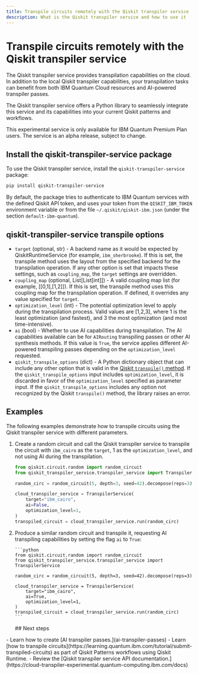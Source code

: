 ```yaml
---
title: Transpile circuits remotely with the Qiskit transpiler service
description: What is the Qiskit transpiler service and how to use it
---
```


# Transpile circuits remotely with the Qiskit transpiler service

The Qiskit transpiler service provides transpilation capabilities on the cloud. In addition to the local Qiskit transpiler capabilities, your transpilation tasks can benefit from both IBM Quantum Cloud resources and AI-powered transpiler passes.

The Qiskit transpiler service offers a Python library to seamlessly integrate this service and its capabilities into your current Qiskit patterns and workflows.

<Admonition type="note">
    This experimental service is only available for IBM Quantum Premium Plan users.
    The service is an alpha release, subject to change.
</Admonition>

<span id="install-transpiler-service"></span>
## Install the qiskit-transpiler-service package

To use the Qiskit transpiler service, install the `qiskit-transpiler-service` package:

```sh
pip install qiskit-transpiler-service
```

By default, the package tries to authenticate to IBM Quantum services with the defined Qiskit API token, and uses your token from the `QISKIT_IBM_TOKEN` environment variable or from the file `~/.qiskit/qiskit-ibm.json` (under the section `default-ibm-quantum`).

## qiskit-transpiler-service transpile options

-   `target` (optional, str) - A backend name as it would be expected by QiskitRuntimeService (for example, `ibm_sherbrooke`). If this is set, the transpile method uses the layout from the specified backend for the transpilation operation. If any other option is set that impacts these settings, such as `coupling_map`, the `target` settings are overridden.
-   `coupling_map` (optional, List\[List[int]]) - A valid coupling map list (for example, \[[0,1],[1,2]]). If this is set, the transpile method uses this coupling map for the transpilation operation. If defined, it overrides any value specified for `target`.
-   `optimization_level` (int) - The potential optimization level to apply during the transpilation process. Valid values are [1,2,3], where 1 is the least optimization (and fastest), and 3 the most optimization (and most time-intensive).
-   `ai` (bool) - Whether to use AI capabilities during transpilation. The AI capabilities available can be for `AIRouting` transpiling passes or other AI synthesis methods. If this value is `True`, the service applies different AI-powered transpiling passes depending on the `optimization_level` requested.
-   `qiskit_transpile_options` (dict) - A Python dictionary object that can include any other option that is valid in the [Qiskit `transpile()` method](defaults-and-configuration-options). If the `qiskit_transpile_options` input includes `optimization_level`, it is discarded in favor of the `optimization_level` specified as parameter input. If the `qiskit_transpile_options` includes any option not recognized by the Qiskit `transpile()` method, the library raises an error.

## Examples

The following examples demonstrate how to transpile circuits using the Qiskit transpiler service with different parameters.

1.  Create a random circuit and call the Qiskit transpiler service to transpile the circuit with `ibm_cairo` as the `target`, 1 as the `optimization_level`, and not using AI during the transpilation.

    ```python
    from qiskit.circuit.random import random_circuit
    from qiskit_transpiler_service.transpiler_service import TranspilerService

    random_circ = random_circuit(5, depth=3, seed=42).decompose(reps=3)

    cloud_transpiler_service = TranspilerService(
        target="ibm_cairo",
        ai=False,
        optimization_level=1,
    )
    transpiled_circuit = cloud_transpiler_service.run(random_circ)
    ```

2.  Produce a similar random circuit and transpile it, requesting AI transpiling capabilities by setting the flag `ai` to `True`:

    ````
    ```python
    from qiskit.circuit.random import random_circuit
    from qiskit_transpiler_service.transpiler_service import TranspilerService

    random_circ = random_circuit(5, depth=3, seed=42).decompose(reps=3)

    cloud_transpiler_service = TranspilerService(
        target="ibm_cairo",
        ai=True,
        optimization_level=1,
    )
    transpiled_circuit = cloud_transpiler_service.run(random_circ)
    ```
    ````

    ​## Next steps

<Admonition type="tip" title="Recommendations">
    - Learn how to create [AI transpiler passes.](ai-transpiler-passes)
    - Learn [how to transpile circuits](https://learning.quantum.ibm.com/tutorial/submit-transpiled-circuits) as part of Qiskit Patterns workflows using Qiskit Runtime.
    - Review the [Qiskit transpiler service API documentation.](https://cloud-transpiler-experimental.quantum-computing.ibm.com/docs)
</Admonition>
